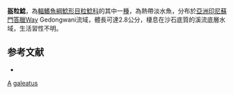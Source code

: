 {{Speciesbox 
| taxon = Akysis galeatus
| status = NE
| status_system = IUCN3.1
| authority = [[Page|Page]], [[Rachmatika|Rachmatika]] & [[Robins|Robins]], 2007
| synonyms = 
}}
'''盔粒鯰'''，為[[輻鰭魚綱|輻鰭魚綱]][[鯰形目|鯰形目]][[粒鯰科|粒鯰科]]的其中一[[種|種]]，為熱帶淡水魚，分布於[[亞洲|亞洲]][[印尼|印尼]][[蘇門答臘|蘇門答臘]]Way Gedongwani流域，體長可達2.8公分，棲息在沙石底質的溪流底層水域，生活習性不明。

==参考文献==
*{{FishBase_species|genus=Akysis|species=galeatus|year=2015|month=2}}

{{Taxonbar}}

[[Category:2007年描述的鱼类|A]]
[[Category:粒鯰屬|galeatus]]